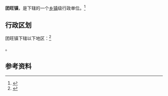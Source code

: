 {{中国乡级行政区|37/06/82/102/000}}

'''团旺镇'''，是{{PRC admin/fullname|37/06/82/102/000|3}}下辖的一个[[乡镇|乡镇]]级行政单位。<ref>{{PRC admin/ref sgc|{{PRC admin/parent|37/06/82/102/000}}}}</ref>

== 行政区划 ==

团旺镇下辖以下地区：<ref>{{PRC admin/ref sgc|37/06/82/102/000}}</ref>

{{PRC admin/children|37/06/82/102/000}}。

== 参考资料 ==

{{reflist}}

{{行政区划小作品}}
{{PRC admin/navcat|37/06/82/102/000}}